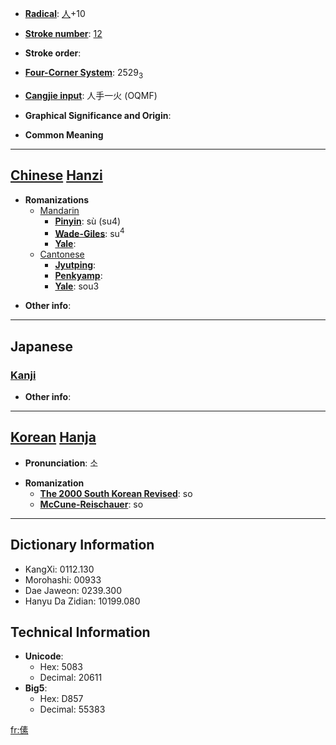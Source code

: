 * '''[[Wiktionary:Chinese radical index| Radical]]''': [[Wiktionary:Chinese radical index 人|人]]+10

* '''[[Wiktionary:Chinese total strokes index|Stroke number]]''': [[Wiktionary:Chinese total strokes index 12|12]]

* '''Stroke order''': 

* '''[[Wiktionary:Chinese four corner index|Four-Corner System]]''': 2529<sub>3</sub>

* '''[[Wiktionary:Chinese Cangjie index|Cangjie input]]''': 人手一火 (OQMF)

* '''Graphical Significance and Origin''': 

* '''Common Meaning'''

----

== [[Chinese]] [[Hanzi]] ==

* '''Romanizations'''
** [[Mandarin]]
*** '''[[Pinyin]]''': sù (su4)
*** '''[[Wade-Giles]]''': su<sup>4</sup>
*** '''[[Yale]]''': 
**[[Cantonese]]
***'''[[Jyutping]]''':
***'''[[Penkyamp]]''': 
***'''[[Yale]]''': sou3

* '''Other info''': 

----

==Japanese==
===[[Kanji]]===
{{kanji|on readings=[[そ]] (so)
|kun readings=[[むかう]] (mukau), [[まもる]] (mamoru)
}}

* '''Other info''':  

----

== [[Korean]] [[Hanja]] ==

* '''Pronunciation''': 소

* '''Romanization'''
** '''[[The 2000 South Korean Revised Romanization|The 2000 South Korean Revised]]''': so
** '''[[McCune-Reischauer]]''': so

----

== Dictionary Information ==

* KangXi: 0112.130
* Morohashi: 00933
* Dae Jaweon: 0239.300
* Hanyu Da Zidian: 10199.080

== Technical Information ==

* '''Unicode''':
** Hex: 5083
** Decimal: 20611
* '''Big5''':
** Hex: D857
** Decimal: 55383

[[fr:傃]]